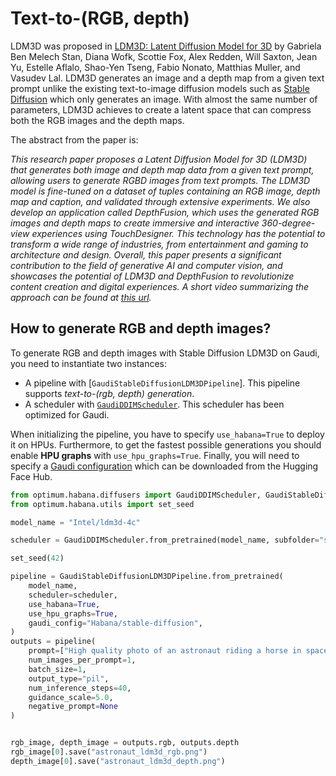 <!---
Copyright 2022 The Intel authors Team and HuggingFace Team. All rights reserved.

Licensed under the Apache License, Version 2.0 (the "License");
you may not use this file except in compliance with the License.
You may obtain a copy of the License at

    http://www.apache.org/licenses/LICENSE-2.0

Unless required by applicable law or agreed to in writing, software
distributed under the License is distributed on an "AS IS" BASIS,
WITHOUT WARRANTIES OR CONDITIONS OF ANY KIND, either express or implied.
See the License for the specific language governing permissions and
limitations under the License.
-->

# Text-to-(RGB, depth)

LDM3D was proposed in [LDM3D: Latent Diffusion Model for 3D](https://huggingface.co/papers/2305.10853) by Gabriela Ben Melech Stan, Diana Wofk, Scottie Fox, Alex Redden, Will Saxton, Jean Yu, Estelle Aflalo, Shao-Yen Tseng, Fabio Nonato, Matthias Muller, and Vasudev Lal. LDM3D generates an image and a depth map from a given text prompt unlike the existing text-to-image diffusion models such as [Stable Diffusion](./stable_diffusion) which only generates an image. With almost the same number of parameters, LDM3D achieves to create a latent space that can compress both the RGB images and the depth maps. 

The abstract from the paper is:

*This research paper proposes a Latent Diffusion Model for 3D (LDM3D) that generates both image and depth map data from a given text prompt, allowing users to generate RGBD images from text prompts. The LDM3D model is fine-tuned on a dataset of tuples containing an RGB image, depth map and caption, and validated through extensive experiments. We also develop an application called DepthFusion, which uses the generated RGB images and depth maps to create immersive and interactive 360-degree-view experiences using TouchDesigner. This technology has the potential to transform a wide range of industries, from entertainment and gaming to architecture and design. Overall, this paper presents a significant contribution to the field of generative AI and computer vision, and showcases the potential of LDM3D and DepthFusion to revolutionize content creation and digital experiences. A short video summarizing the approach can be found at [this url](https://t.ly/tdi2).*


## How to generate RGB and depth images?

To generate RGB and depth images with Stable Diffusion LDM3D on Gaudi, you need to instantiate two instances:
- A pipeline with [`GaudiStableDiffusionLDM3DPipeline`]. This pipeline supports *text-to-(rgb, depth) generation*.
- A scheduler with [`GaudiDDIMScheduler`](https://huggingface.co/docs/optimum/habana/package_reference/stable_diffusion_pipeline#optimum.habana.diffusers.GaudiDDIMScheduler). This scheduler has been optimized for Gaudi.

When initializing the pipeline, you have to specify `use_habana=True` to deploy it on HPUs.
Furthermore, to get the fastest possible generations you should enable **HPU graphs** with `use_hpu_graphs=True`.
Finally, you will need to specify a [Gaudi configuration](https://huggingface.co/docs/optimum/habana/package_reference/gaudi_config) which can be downloaded from the Hugging Face Hub.

```python
from optimum.habana.diffusers import GaudiDDIMScheduler, GaudiStableDiffusionLDM3DPipeline
from optimum.habana.utils import set_seed

model_name = "Intel/ldm3d-4c"

scheduler = GaudiDDIMScheduler.from_pretrained(model_name, subfolder="scheduler")

set_seed(42)

pipeline = GaudiStableDiffusionLDM3DPipeline.from_pretrained(
    model_name,
    scheduler=scheduler,
    use_habana=True,
    use_hpu_graphs=True,
    gaudi_config="Habana/stable-diffusion",
)
outputs = pipeline(
    prompt=["High quality photo of an astronaut riding a horse in space"],
    num_images_per_prompt=1,
    batch_size=1,
    output_type="pil",
    num_inference_steps=40,
    guidance_scale=5.0,
    negative_prompt=None
)


rgb_image, depth_image = outputs.rgb, outputs.depth
rgb_image[0].save("astronaut_ldm3d_rgb.png")
depth_image[0].save("astronaut_ldm3d_depth.png")
```
